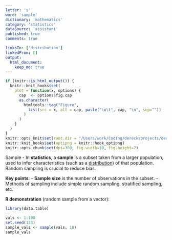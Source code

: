 ```yaml
---
letter: 's'
word: 'sample'
dictionary: 'mathematics'
category: 'statistics'
dataSource: 'assistant'
published: true
comments: true

linksTo: ['distribution']
linkedFrom: []
output:
  html_document:
    keep_md: true
---
```


```r
if (knitr::is_html_output()) {
  knitr::knit_hooks$set(
    plot = function(x, options) {
      cap  <- options$fig.cap
      as.character(
        htmltools::tag("Figure",
          list(src = x, alt = cap, paste("\n\t", cap, "\n", sep=""))
        )
      )
    }
  )
}
knitr::opts_knit$set(root.dir = "/Users/work/Coding/derecksprojects/derecksnotes.com-playground/derecksnotes.com/client/src/app/dictionaries/mathematics/definitions")
knitr::knit_hooks$set(optipng = knitr::hook_optipng)
knitr::opts_chunk$set(dpi=300, fig.width=10, fig.height=7)
```

<a id="sample">Sample</a> - In **statistics**, a **sample** is a subset taken from a larger population, used to infer characteristics (such as a [distribution](#distribution)) of that population. Random sampling is crucial to reduce bias.

**Key points**:
- **Sample size** is the number of observations in the subset.
- Methods of sampling include simple random sampling, stratified sampling, etc.

**R demonstration** (random sample from a vector):

```r
library(data.table)

vals <- 1:100
set.seed(123)
sample_vals <- sample(vals, 10)
sample_vals
```
